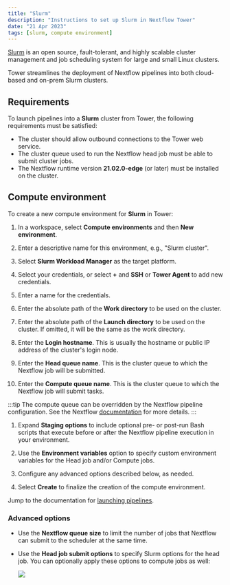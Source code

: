 ```yaml
---
title: "Slurm"
description: "Instructions to set up Slurm in Nextflow Tower"
date: "21 Apr 2023"
tags: [slurm, compute environment]
---
```


[Slurm](https://slurm.schedmd.com/overview.html) is an open source, fault-tolerant, and highly scalable cluster management and job scheduling system for large and small Linux clusters.

Tower streamlines the deployment of Nextflow pipelines into both cloud-based and on-prem Slurm clusters.

## Requirements

To launch pipelines into a **Slurm** cluster from Tower, the following requirements must be satisfied:

- The cluster should allow outbound connections to the Tower web service.
- The cluster queue used to run the Nextflow head job must be able to submit cluster jobs.
- The Nextflow runtime version **21.02.0-edge** (or later) must be installed on the cluster.

## Compute environment

To create a new compute environment for **Slurm** in Tower:

1.  In a workspace, select **Compute environments** and then **New environment**.

1.  Enter a descriptive name for this environment, e.g., "Slurm cluster".

1.  Select **Slurm Workload Manager** as the target platform.

1.  Select your credentials, or select **+** and **SSH** or **Tower Agent** to add new credentials.

1.  Enter a name for the credentials.

1.  Enter the absolute path of the **Work directory** to be used on the cluster.

1.  Enter the absolute path of the **Launch directory** to be used on the cluster. If omitted, it will be the same as the work directory.

1.  Enter the **Login hostname**. This is usually the hostname or public IP address of the cluster's login node.

1.  Enter the **Head queue name**. This is the cluster queue to which the Nextflow job will be submitted.

1.  Enter the **Compute queue name**. This is the cluster queue to which the Nextflow job will submit tasks.

:::tip
The compute queue can be overridden by the Nextflow pipeline configuration. See the Nextflow [documentation](https://www.nextflow.io/docs/latest/process.html#queue) for more details.
:::

1.  Expand **Staging options** to include optional pre- or post-run Bash scripts that execute before or after the Nextflow pipeline execution in your environment.

1.  Use the **Environment variables** option to specify custom environment variables for the Head job and/or Compute jobs.

1.  Configure any advanced options described below, as needed.

1.  Select **Create** to finalize the creation of the compute environment.

Jump to the documentation for [launching pipelines](../launch/launchpad.mdx).

### Advanced options

- Use the **Nextflow queue size** to limit the number of jobs that Nextflow can submit to the scheduler at the same time.

- Use the **Head job submit options** to specify Slurm options for the head job. You can optionally apply these options to compute jobs as well:

  ![](./_images/head_job_propagation.png)
